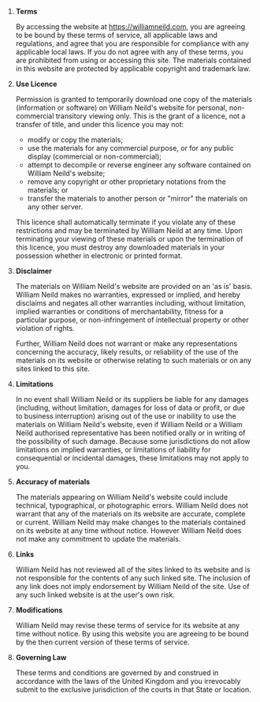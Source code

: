 
<Layout>

<Meta title="Terms" description="Terms and conditions" />
<PageHeader title="Terms" />

<PageContainer>

1.  **Terms**

    By accessing the website at https://williamneild.com, you are agreeing to be bound by these terms of service, all
    applicable laws and regulations, and agree that you are responsible for compliance with any applicable local laws.
    If you do not agree with any of these terms, you are prohibited from using or accessing this site. The materials
    contained in this website are protected by applicable copyright and trademark law.

2.  **Use Licence**

    Permission is granted to temporarily download one copy of the materials (information or software) on William
    Neild's website for personal, non-commercial transitory viewing only. This is the grant of a licence, not a
    transfer of title, and under this licence you may not:

    -   modify or copy the materials;
    -   use the materials for any commercial purpose, or for any public display (commercial or non-commercial);
    -   attempt to decompile or reverse engineer any software contained on William Neild's website;
    -   remove any copyright or other proprietary notations from the materials; or
    -   transfer the materials to another person or "mirror" the materials on any other server.

    This licence shall automatically terminate if you violate any of these restrictions and may be terminated by
    William Neild at any time. Upon terminating your viewing of these materials or upon the termination of this
    licence, you must destroy any downloaded materials in your possession whether in electronic or printed format.

3.  **Disclaimer**

    The materials on William Neild's website are provided on an 'as is' basis. William Neild makes no warranties,
    expressed or implied, and hereby disclaims and negates all other warranties including, without limitation, implied
    warranties or conditions of merchantability, fitness for a particular purpose, or non-infringement of intellectual
    property or other violation of rights.

    Further, William Neild does not warrant or make any representations concerning the accuracy, likely results, or
    reliability of the use of the materials on its website or otherwise relating to such materials or on any sites
    linked to this site.

4.  **Limitations**

    In no event shall William Neild or its suppliers be liable for any damages (including, without limitation, damages
    for loss of data or profit, or due to business interruption) arising out of the use or inability to use the
    materials on William Neild's website, even if William Neild or a William Neild authorised representative has been
    notified orally or in writing of the possibility of such damage. Because some jurisdictions do not allow
    limitations on implied warranties, or limitations of liability for consequential or incidental damages, these
    limitations may not apply to you.

5.  **Accuracy of materials**

    The materials appearing on William Neild's website could include technical, typographical, or photographic errors.
    William Neild does not warrant that any of the materials on its website are accurate, complete or current. William
    Neild may make changes to the materials contained on its website at any time without notice. However William Neild
    does not make any commitment to update the materials.

6.  **Links**

    William Neild has not reviewed all of the sites linked to its website and is not responsible for the contents of
    any such linked site. The inclusion of any link does not imply endorsement by William Neild of the site. Use of any
    such linked website is at the user's own risk.

7.  **Modifications**

    William Neild may revise these terms of service for its website at any time without notice. By using this website
    you are agreeing to be bound by the then current version of these terms of service.

8.  **Governing Law**

    These terms and conditions are governed by and construed in accordance with the laws of the United Kingdom and you
    irrevocably submit to the exclusive jurisdiction of the courts in that State or location.

</PageContainer>
</Layout>
